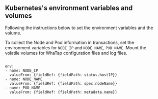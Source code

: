 ## Kubernetes's environment variables and volumes

Following the instructions below to set the environment variables and the volume.

To collect the Node and Pod information in transactions, set the environment variables for `NODE_IP` and `NODE_NAME`, `POD_NAME`. Mount the volatile volumes for WhaTap configuration files and log files.

```docker

env:
- name: NODE_IP
  valueFrom: {fieldRef: {fieldPath: status.hostIP}}
- name: NODE_NAME
  valueFrom: {fieldRef: {fieldPath: spec.nodeName}}
- name: POD_NAME
  valueFrom: {fieldRef: {fieldPath: metadata.name}}

```
